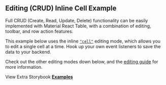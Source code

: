 
<Head>
  <title>{'Editing CRUD Inline Example - Material React Table V3 Docs'}</title>
  <meta
    name="description"
    content="An example of Material React Table which shows how to use editing CRUD Inline cell features"
  />
  <meta
    property="og:title"
    content="Editing CRUD Inline Cell Material React Table Example"
  />
  <meta
    property="og:description"
    content="Learn how to use editing and all the CRUD functionality of Material React Table"
  />
</Head>

## Editing (CRUD) Inline Cell Example

Full CRUD (Create, Read, Update, Delete) functionality can be easily implemented with Material React Table, with a combination of editing, toolbar, and row action features.

This example below uses the inline [`"cell"`](/docs/guides/editing#row-editing-mode) editing mode, which allows you to edit a single cell at a time. Hook up your own event listeners to save the data to your backend.

Check out the other editing modes down below, and the [editing guide](/docs/guides/editing) for more information.

<Examples isPage />

View Extra Storybook **[Examples](https://www.material-react-table.dev/?path=/story/features-editing-examples)**
